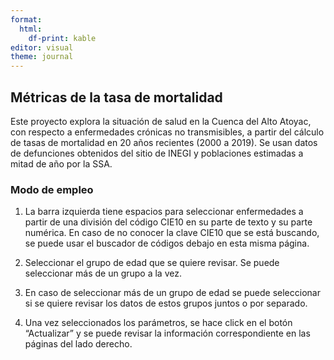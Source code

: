 ```yaml
---
format: 
  html: 
    df-print: kable
editor: visual
theme: journal
---
```


## Métricas de la tasa de mortalidad

Este proyecto explora la situación de salud en la Cuenca del Alto Atoyac, con respecto a enfermedades crónicas no transmisibles, a partir del cálculo de tasas de mortalidad en 20 años recientes (2000 a 2019). Se usan datos de defunciones obtenidos del sitio de INEGI y poblaciones estimadas a mitad de año por la SSA.

### Modo de empleo

1.  La barra izquierda tiene espacios para seleccionar enfermedades a partir de una división del código CIE10 en su parte de texto y su parte numérica. En caso de no conocer la clave CIE10 que se está buscando, se puede usar el buscador de códigos debajo en esta misma página.

2.  Seleccionar el grupo de edad que se quiere revisar. Se puede seleccionar más de un grupo a la vez.

3.  En caso de seleccionar más de un grupo de edad se puede seleccionar si se quiere revisar los datos de estos grupos juntos o por separado.

4.  Una vez seleccionados los parámetros, se hace click en el botón "Actualizar" y se puede revisar la información correspondiente en las páginas del lado derecho.
